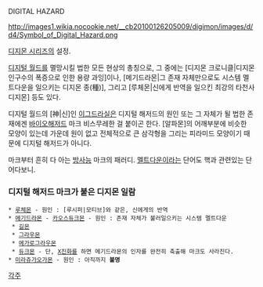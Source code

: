 DIGITAL HAZARD

http://images1.wikia.nocookie.net/__cb20100126205009/digimon/images/d/d4/Symbol_of_Digital_Hazard.png

[[디지몬 시리즈]]의 설정.

[[디지털 월드]]를 멸망시킬 법한 모든 현상의 총칭으로, 그 중에는 [디지몬 크로니클|디지몬 인구수의 폭증으로 인한 용량 과잉]이나, [메기드라몬|그 존재 자체만으로도 시스템 멜트다운을 일으키는 디지몬 종(種)], 그리고 [루체몬|신에게 반역을 일으킨 최강의 타천사 디지몬] 등도 있다.

디지털 월드의 [神|신]인 [[이그드라실]]은 디지털 해저드의 원인 또는 그 자체가 될 법한 존재에겐 [[바이오해저드]] 마크 비스무레한 걸 붙이곤 한다. [알파몬]의 어깨부분에 비슷한 모양이 있는데 가운데 원이 없고 전체적으로 큰 삼각형을 그리는 피라미드 모양이기 때문에 디지털 해저드가 아니다.

마크부터 흔히 다 아는 [[방사능]] 마크의 패러디. [[멜트다운]]이라는 단어도 핵과 관련있는 단어다보니.

=== 디지털 해저드 마크가 붙은 디지몬 일람 ===
 * [[루체몬]] - 원인 : [루시퍼|모티브]와 같은, 신에게의 반역
 * [[메기드라몬]] - [[카오스듀크몬]] - 원인 : 존재 자체가 불러일으키는 시스템 멜트다운
  * [[길몬]]
  * [[그라우몬]]
  * [[메가로그라우몬]]
  * [[듀크몬]] - 단, [[X진화]]를 하면 메기드라몬의 인자를 완전히 축출해 마크도 사라진다.
 * [[미라쥬가오가몬]] - 원인 : 아직까지 '''불명'''

[[각주]]
